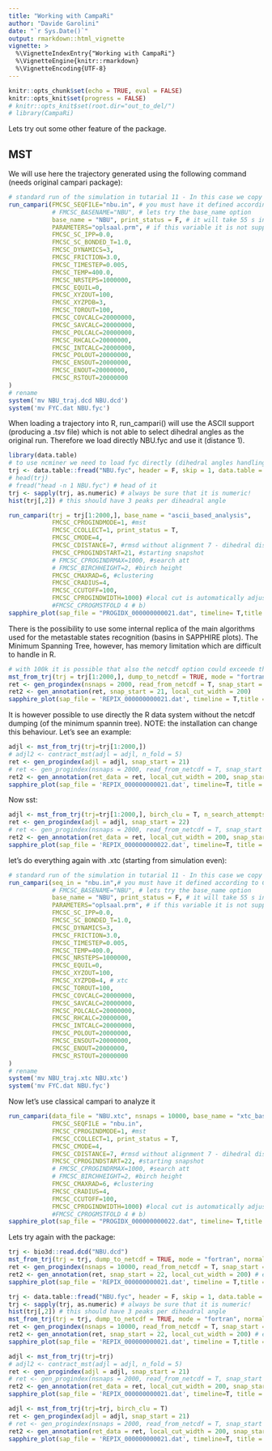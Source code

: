 ```yaml
---
title: "Working with CampaRi"
author: "Davide Garolini"
date: "`r Sys.Date()`"
output: rmarkdown::html_vignette
vignette: >
  %\VignetteIndexEntry{"Working with CampaRi"}
  %\VignetteEngine{knitr::rmarkdown}
  %\VignetteEncoding{UTF-8}
---
```


```r
knitr::opts_chunk$set(echo = TRUE, eval = FALSE)
knitr::opts_knit$set(progress = FALSE)
# knitr::opts_knit$set(root.dir="out_to_del/")
# library(CampaRi)
```

Lets try out some other feature of the package.

## MST
We will use here the trajectory generated using the following command (needs original campari package):
```r
# standard run of the simulation in tutarial 11 - In this case we copy pasted the nbu_simulation.key
run_campari(FMCSC_SEQFILE="nbu.in", # you must have it defined according to CAMPARI's rules
            # FMCSC_BASENAME="NBU", # lets try the base_name option
            base_name = "NBU", print_status = F, # it will take 55 s in background ~
            PARAMETERS="oplsaal.prm", # if this variable it is not supplied will be automatically assigned to <full path to folder>/campari/params/abs3.2_opls.prm
            FMCSC_SC_IPP=0.0,
            FMCSC_SC_BONDED_T=1.0,
            FMCSC_DYNAMICS=3,
            FMCSC_FRICTION=3.0,
            FMCSC_TIMESTEP=0.005,
            FMCSC_TEMP=400.0,
            FMCSC_NRSTEPS=1000000,
            FMCSC_EQUIL=0,
            FMCSC_XYZOUT=100,
            FMCSC_XYZPDB=3,
            FMCSC_TOROUT=100,
            FMCSC_COVCALC=20000000,
            FMCSC_SAVCALC=20000000,
            FMCSC_POLCALC=20000000,
            FMCSC_RHCALC=20000000,
            FMCSC_INTCALC=20000000,
            FMCSC_POLOUT=20000000,
            FMCSC_ENSOUT=20000000,
            FMCSC_ENOUT=20000000,
            FMCSC_RSTOUT=20000000
)
# rename
system('mv NBU_traj.dcd NBU.dcd')
system('mv FYC.dat NBU.fyc')
```

When loading a trajectory into R, run_campari() will use the ASCII support (producing a .tsv file) which is not able to select dihedral angles as the original run. Therefore we load directly NBU.fyc and use it (distance 1).

```r
library(data.table)
# to use ncminer we need to load fyc directly (dihedral angles handling not implemented)
trj <- data.table::fread("NBU.fyc", header = F, skip = 1, data.table = FALSE)[,-1]
# head(trj)
# fread("head -n 1 NBU.fyc") # head of it
trj <- sapply(trj, as.numeric) # always be sure that it is numeric!
hist(trj[,2]) # this should have 3 peaks per diheadral angle

run_campari(trj = trj[1:2000,], base_name = "ascii_based_analysis",
            FMCSC_CPROGINDMODE=1, #mst
            FMCSC_CCOLLECT=1, print_status = T,
            FMCSC_CMODE=4,
            FMCSC_CDISTANCE=7, #rmsd without alignment 7 - dihedral distances need a complete analysis (pdb_format dcd pdb etc...) 
            FMCSC_CPROGINDSTART=21, #starting snapshot 
            # FMCSC_CPROGINDRMAX=1000, #search att
            # FMCSC_BIRCHHEIGHT=2, #birch height
            FMCSC_CMAXRAD=6, #clustering
            FMCSC_CRADIUS=4,
            FMCSC_CCUTOFF=100,
            FMCSC_CPROGINDWIDTH=1000) #local cut is automatically adjusted to 1/10 if it is too big (as here)
            #FMCSC_CPROGMSTFOLD 4 # b)
sapphire_plot(sap_file = "PROGIDX_000000000021.dat", timeline= T,title = "ORIGINAL CAMPARI - MST")
```

There is the possibility to use some internal replica of the main algorithms used for the metastable states recognition (basins in SAPPHIRE plots). The Minimum Spanning Tree, however, has memory limitation which are difficult to handle in R.

```r
# with 100k it is possible that also the netcdf option could exceede the memory availability
mst_from_trj(trj = trj[1:2000,], dump_to_netcdf = TRUE, mode = "fortran", normalize_d = T, distance_method = 5)
ret <- gen_progindex(nsnaps = 2000, read_from_netcdf = T, snap_start = 21)
ret2 <- gen_annotation(ret, snap_start = 21, local_cut_width = 200)
sapphire_plot(sap_file = 'REPIX_000000000021.dat', timeline = T,title = "CAMPARI WRAPPER - MST")
```


It is however possible to use directly the R data system without the netcdf dumping (of the minimum spannin tree). NOTE: the installation can change this behaviour.
Let's see an example:
```r
adjl <- mst_from_trj(trj=trj[1:2000,])
# adjl2 <- contract_mst(adjl = adjl, n_fold = 5)
ret <- gen_progindex(adjl = adjl, snap_start = 21)
# ret <- gen_progindex(nsnaps = 2000, read_from_netcdf = T, snap_start = 21)
ret2 <- gen_annotation(ret_data = ret, local_cut_width = 200, snap_start = 21)
sapphire_plot(sap_file = 'REPIX_000000000021.dat', timeline=T, title = "CAMPARI WRAPPER - MST")
```



Now sst:

```r
adjl <- mst_from_trj(trj=trj[1:2000,], birch_clu = T, n_search_attempts = 2000) # if n_search_attempts = 20000 -> same as mst!!
ret <- gen_progindex(adjl = adjl, snap_start = 22)
# ret <- gen_progindex(nsnaps = 2000, read_from_netcdf = T, snap_start = 21)
ret2 <- gen_annotation(ret_data = ret, local_cut_width = 200, snap_start = 22)
sapphire_plot(sap_file = 'REPIX_000000000022.dat', timeline=T, title = "CAMPARI WRAPPER - MST")
```



let's do everything again with .xtc (starting from simulation even):

```r
# standard run of the simulation in tutarial 11 - In this case we copy pasted the nbu_simulation.key
run_campari(seq_in = "nbu.in",# you must have it defined according to CAMPARI's rules
            # FMCSC_BASENAME="NBU", # lets try the base_name option
            base_name = "NBU", print_status = F, # it will take 55 s in background ~
            PARAMETERS="oplsaal.prm", # if this variable it is not supplied will be automatically assigned to <full path to folder>/campari/params/abs3.2_opls.prm
            FMCSC_SC_IPP=0.0,
            FMCSC_SC_BONDED_T=1.0,
            FMCSC_DYNAMICS=3,
            FMCSC_FRICTION=3.0,
            FMCSC_TIMESTEP=0.005,
            FMCSC_TEMP=400.0,
            FMCSC_NRSTEPS=1000000,
            FMCSC_EQUIL=0,
            FMCSC_XYZOUT=100,
            FMCSC_XYZPDB=4, # xtc
            FMCSC_TOROUT=100,
            FMCSC_COVCALC=20000000,
            FMCSC_SAVCALC=20000000,
            FMCSC_POLCALC=20000000,
            FMCSC_RHCALC=20000000,
            FMCSC_INTCALC=20000000,
            FMCSC_POLOUT=20000000,
            FMCSC_ENSOUT=20000000,
            FMCSC_ENOUT=20000000,
            FMCSC_RSTOUT=20000000
)
# rename
system('mv NBU_traj.xtc NBU.xtc')
system('mv FYC.dat NBU.fyc')
```


Now let's use classical campari to analyze it

```r
run_campari(data_file = "NBU.xtc", nsnaps = 10000, base_name = "xtc_based_analysis",
            FMCSC_SEQFILE = "nbu.in",
            FMCSC_CPROGINDMODE=1, #mst
            FMCSC_CCOLLECT=1, print_status = T,
            FMCSC_CMODE=4,
            FMCSC_CDISTANCE=7, #rmsd without alignment 7 - dihedral distances need a complete analysis (pdb_format dcd pdb etc...) 
            FMCSC_CPROGINDSTART=22, #starting snapshot 
            # FMCSC_CPROGINDRMAX=1000, #search att
            # FMCSC_BIRCHHEIGHT=2, #birch height
            FMCSC_CMAXRAD=6, #clustering
            FMCSC_CRADIUS=4,
            FMCSC_CCUTOFF=100,
            FMCSC_CPROGINDWIDTH=1000) #local cut is automatically adjusted to 1/10 if it is too big (as here)
            #FMCSC_CPROGMSTFOLD 4 # b)
sapphire_plot(sap_file = "PROGIDX_000000000022.dat", timeline= T,title = "ORIGINAL CAMPARI - MST")
```


Lets try again with the package:
```r
trj <- bio3d::read.dcd("NBU.dcd")
mst_from_trj(trj = trj, dump_to_netcdf = TRUE, mode = "fortran", normalize_d = T, distance_method = 1)
ret <- gen_progindex(nsnaps = 10000, read_from_netcdf = T, snap_start = 22)
ret2 <- gen_annotation(ret, snap_start = 22, local_cut_width = 200) # error!! to check BUUUUUUG
sapphire_plot(sap_file = 'REPIX_000000000021.dat', timeline = T,title = "CAMPARI WRAPPER - MST")
```
```r
trj <- data.table::fread("NBU.fyc", header = F, skip = 1, data.table = FALSE)[,-1]
trj <- sapply(trj, as.numeric) # always be sure that it is numeric!
hist(trj[,2]) # this should have 3 peaks per diheadral angle
mst_from_trj(trj = trj, dump_to_netcdf = TRUE, mode = "fortran", normalize_d = T, distance_method = 1)
ret <- gen_progindex(nsnaps = 10000, read_from_netcdf = T, snap_start = 22)
ret2 <- gen_annotation(ret, snap_start = 22, local_cut_width = 200) # error!! to check BUUUUUUG
sapphire_plot(sap_file = 'REPIX_000000000021.dat', timeline = T,title = "CAMPARI WRAPPER - MST")
```
```r
adjl <- mst_from_trj(trj=trj)
# adjl2 <- contract_mst(adjl = adjl, n_fold = 5)
ret <- gen_progindex(adjl = adjl, snap_start = 21)
# ret <- gen_progindex(nsnaps = 2000, read_from_netcdf = T, snap_start = 21)
ret2 <- gen_annotation(ret_data = ret, local_cut_width = 200, snap_start = 21)
sapphire_plot(sap_file = 'REPIX_000000000021.dat', timeline=T, title = "CAMPARI WRAPPER - MST")
```
```r
adjl <- mst_from_trj(trj=trj, birch_clu = T)
ret <- gen_progindex(adjl = adjl, snap_start = 21)
# ret <- gen_progindex(nsnaps = 2000, read_from_netcdf = T, snap_start = 21)
ret2 <- gen_annotation(ret_data = ret, local_cut_width = 200, snap_start = 21)
sapphire_plot(sap_file = 'REPIX_000000000021.dat', timeline=T, title = "CAMPARI WRAPPER - MST")
```












